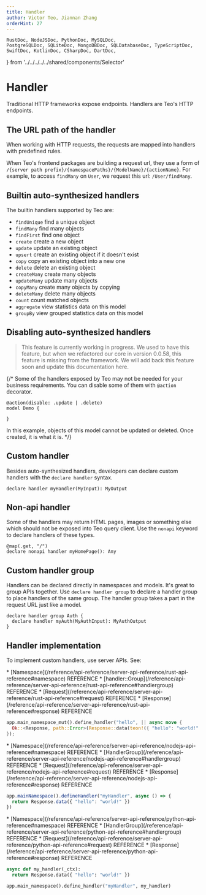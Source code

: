 ```yaml
---
title: Handler
author: Victor Teo, Jiannan Zhang
orderHint: 27
---
```


    RustDoc, NodeJSDoc, PythonDoc, MySQLDoc,
    PostgreSQLDoc, SQLiteDoc, MongoDBDoc, SQLDatabaseDoc, TypeScriptDoc,
    SwiftDoc, KotlinDoc, CSharpDoc, DartDoc,
} from '../../../../../shared/components/Selector'

# Handler

Traditional HTTP frameworks expose endpoints. Handlers are Teo's HTTP 
endpoints. 

## The URL path of the handler

When working with HTTP requests, the requests are mapped into handlers
with predefined rules.

When Teo's frontend packages are building a request url, they use a form of
`/{server path prefix}/{namespacePaths}/{ModelName}/{actionName}`. For example, 
to access `findMany` on `User`, we request this url: `/User/findMany`.

## Builtin auto-synthesized handlers

The builtin handlers supported by Teo are:

* `findUnique` find a unique object
* `findMany` find many objects
* `findFirst` find one object
* `create` create a new object
* `update` update an existing object
* `upsert` create an existing object if it doesn't exist
* `copy` copy an existing object into a new one
* `delete` delete an existing object
* `createMany` create many objects
* `updateMany` update many objects
* `copyMany` create many objects by copying
* `deleteMany` delete many objects
* `count` count matched objects
* `aggregate` view statistics data on this model
* `groupBy` view grouped statistics data on this model

## Disabling auto-synthesized handlers

> This feature is currently working in progress. We used to have this feature,
> but when we refactored our core in version 0.0.58, this feature is missing
> from the framework. We will add back this feature soon and update this 
> documentation here.

{/* Some of the handlers exposed by Teo may not be needed for your business
requirements. You can disable some of them with `@action` decorator.

```teo showLineNumbers
@action(disable: .update | .delete)
model Demo {

}
```

In this example, objects of this model cannot be updated or deleted. Once
created, it is what it is. */}

## Custom handler

Besides auto-synthesized handlers, developers can declare custom handlers with
the `declare handler` syntax.

```teo
declare handler myHandler(MyInput): MyOutput
```

## Non-api handler

Some of the handlers may return HTML pages, images or something else which 
should not be exposed into Teo query client. Use the `nonapi` keyword to 
declare handlers of these types.

```teo
@map(.get, "/")
declare nonapi handler myHomePage(): Any
```

## Custom handler group

Handlers can be declared directly in namespaces and models. It's great to group
APIs together. Use `declare handler group` to declare a handler group to place
handlers of the same group. The handler group takes a part in the request URL
just like a model.

```teo
declare handler group Auth {
  declare handler myAuth(MyAuthInput): MyAuthOutput
}
```

## Handler implementation

To implement custom handlers, use server APIs. See:

<RustDoc>
* [Namespace](/reference/api-reference/server-api-reference/rust-api-reference#namespace)
<span className="concept">REFERENCE</span>
* [handler::Group](/reference/api-reference/server-api-reference/rust-api-reference#handlergroup)
<span className="concept">REFERENCE</span>
* [Request](/reference/api-reference/server-api-reference/rust-api-reference#request)
<span className="concept">REFERENCE</span>
* [Response](/reference/api-reference/server-api-reference/rust-api-reference#response)
<span className="concept">REFERENCE</span>

```rust showLineNumbers
app.main_namespace_mut().define_handler("hello", || async move {
  Ok::<Response, path::Error>(Response::data(teon!({ "hello": "world!" })))
});
```
</RustDoc>
<NodeJSDoc>
* [Namespace](/reference/api-reference/server-api-reference/nodejs-api-reference#namespace)
<span className="concept">REFERENCE</span>
* [HandlerGroup](/reference/api-reference/server-api-reference/nodejs-api-reference#handlergroup)
<span className="concept">REFERENCE</span>
* [Request](/reference/api-reference/server-api-reference/nodejs-api-reference#request)
<span className="concept">REFERENCE</span>
* [Response](/reference/api-reference/server-api-reference/nodejs-api-reference#response)
<span className="concept">REFERENCE</span>

```ts showLineNumbers
app.mainNamespace().defineHandler("myHandler", async () => {
  return Response.data({ "hello": "world!" })
})
```
</NodeJSDoc>
<PythonDoc>
* [Namespace](/reference/api-reference/server-api-reference/python-api-reference#namespace)
<span className="concept">REFERENCE</span>
* [HandlerGroup](/reference/api-reference/server-api-reference/python-api-reference#handlergroup)
<span className="concept">REFERENCE</span>
* [Request](/reference/api-reference/server-api-reference/python-api-reference#request)
<span className="concept">REFERENCE</span>
* [Response](/reference/api-reference/server-api-reference/python-api-reference#response)
<span className="concept">REFERENCE</span>

```python showLineNumbers
async def my_handler(_ctx):
  return Response.data({ "hello": "world!" })

app.main_namespace().define_handler("myHandler", my_handler)
```
</PythonDoc>

<PrevNext />
